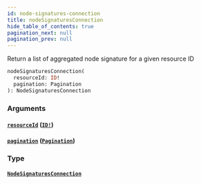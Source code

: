```yaml
---
id: node-signatures-connection
title: nodeSignaturesConnection
hide_table_of_contents: true
pagination_next: null
pagination_prev: null
---
```



Return a list of aggregated node signature for a given resource ID

```graphql
nodeSignaturesConnection(
  resourceId: ID!
  pagination: Pagination
): NodeSignaturesConnection
```


### Arguments

#### [`resourceId`](#) ([`ID!`](/docs/testnet/graphql/scalars/id))




#### [`pagination`](#) ([`Pagination`](/docs/testnet/graphql/inputs/pagination))




### Type

#### [`NodeSignaturesConnection`](/docs/testnet/graphql/objects/node-signatures-connection)






